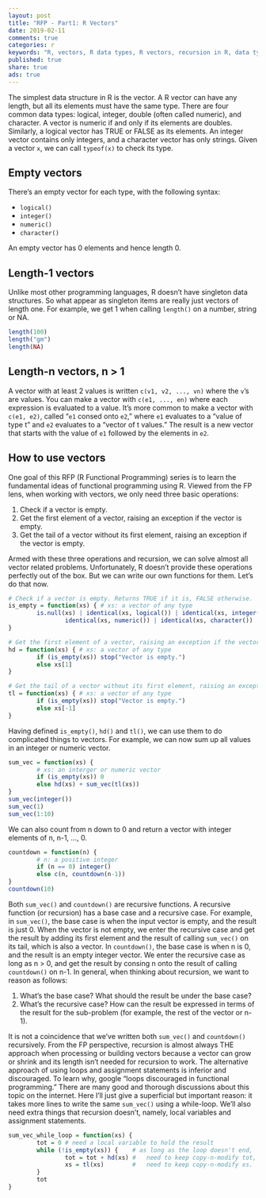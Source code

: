 ```yaml
---
layout: post
title: "RFP - Part1: R Vectors"
date: 2019-02-11
comments: true
categories: r
keywords: "R, vectors, R data types, R vectors, recursion in R, data types in R, RFP series, R functional programming, R is a functional programming language, FP, functional programming in R, head, tail, is empty in R, check a R vector is empty"
published: true
share: true
ads: true
---
```


The simplest data structure in R is the vector. A R vector can have any length, but all its elements must have the same type. There are four common data types: logical, integer, double (often called numeric), and character. A vector is numeric if and only if its elements are doubles. Similarly, a logical vector has TRUE or FALSE as its elements. An integer vector contains only integers, and a character vector has only strings. Given a vector `x`, we can call `typeof(x)` to check its type.

## Empty vectors 

There's an empty vector for each type, with the following syntax:

* `logical()`
* `integer()`
* `numeric()`
* `character()`

An empty vector has 0 elements and hence length 0.

## Length-1 vectors

Unlike most other programming languages, R doesn't have singleton data structures. So what appear as singleton items are really just vectors of length one. For example, we get 1 when calling `length()` on a number, string or NA.
```r
length(100)
length("gm")
length(NA)
```

## Length-n vectors, n > 1

A vector with at least 2 values is written `c(v1, v2, ..., vn)` where the `v`'s are values. You can make a vector with `c(e1, ..., en)` where each expression is evaluated to a value. It's more common to make a vector with `c(e1, e2)`, called "`e1` consed onto `e2`," where `e1` evaluates to a "value of type t" and `e2` evaluates to a "vector of t values." The result is a new vector that starts with the value of `e1` followed by the elements in `e2`.

## How to use vectors

One goal of this RFP (R Functional Programming) series is to learn the fundamental ideas of functional programming using R. Viewed from the FP lens, when working with vectors, we only need three basic operations:

1. Check if a vector is empty. 
2. Get the first element of a vector, raising an exception if the vector is empty.
3. Get the tail of a vector without its first element, raising an exception if the vector is empty.

Armed with these three operations and recursion, we can solve almost all vector related problems. Unfortunately, R doesn't provide these operations perfectly out of the box. But we can write our own functions for them. Let's do that now.

```r
# Check if a vector is empty. Returns TRUE if it is, FALSE otherwise.
is_empty = function(xs) { # xs: a vector of any type
        is.null(xs) | identical(xs, logical()) | identical(xs, integer()) |
                identical(xs, numeric()) | identical(xs, character())
}

# Get the first element of a vector, raising an exception if the vector is empty.
hd = function(xs) { # xs: a vector of any type
        if (is_empty(xs)) stop("Vector is empty.")
        else xs[1]
}

# Get the tail of a vector without its first element, raising an exception if the vector is empty.
tl = function(xs) { # xs: a vector of any type
        if (is_empty(xs)) stop("Vector is empty.")
        else xs[-1]
}
```

Having defined `is_empty()`, `hd()` and `tl()`, we can use them to do complicated things to vectors. For example, we can now sum up all values in an integer or numeric vector. 
```r
sum_vec = function(xs) {
        # xs: an interger or numeric vector
        if (is_empty(xs)) 0
        else hd(xs) + sum_vec(tl(xs))
}
sum_vec(integer())
sum_vec(1)
sum_vec(1:10)
```

We can also count from n down to 0 and return a vector with integer elements of n, n-1, ..., 0.
```r
countdown = function(n) {
        # n: a positive integer
        if (n == 0) integer()
        else c(n, countdown(n-1))
}
countdown(10)
```

Both `sum_vec()` and `countdown()` are recursive functions. A recursive function (or recursion) has a base case and a recursive case. For example, in `sum_vec()`, the base case is when the input vector is empty, and the result is just 0. When the vector is not empty, we enter the recursive case and get the result by adding its first element and the result of calling `sum_vec()` on its tail, which is also a vector. In `countdown()`, the base case is when n is 0, and the result is an empty integer vector. We enter the recursive case as long as n > 0, and get the result by consing n onto the result of calling `countdown()` on n-1. In general, when thinking about recursion, we want to reason as follows:

1. What's the base case? What should the result be under the base case?
2. What's the recursive case? How can the result be expressed in terms of the result for the sub-problem (for example, the rest of the vector or n-1). 

It is not a coincidence that we've written both `sum_vec()` and `countdown()` recursively. From the FP perspective, recursion is almost always THE approach when processing or building vectors because a vector can grow or shrink and its length isn't needed for recursion to work. The alternative approach of using loops and assignment statements is inferior and discouraged. To learn why, google "loops discouraged in functional programming." There are many good and thorough discussions about this topic on the internet. Here I'll just give a superficial but important reason: it takes more lines to write the same `sum_vec()` using a while-loop. We'll also need extra things that recursion doesn't, namely, local variables and assignment statements.
```r
sum_vec_while_loop = function(xs) {
        tot = 0 # need a local variable to hold the result
        while (!is_empty(xs)) {    # as long as the loop doesn't end,
                tot = tot + hd(xs) #   need to keep copy-n-modify tot, and 
                xs = tl(xs)        #   need to keep copy-n-modify xs.
        }
        tot
}
```


